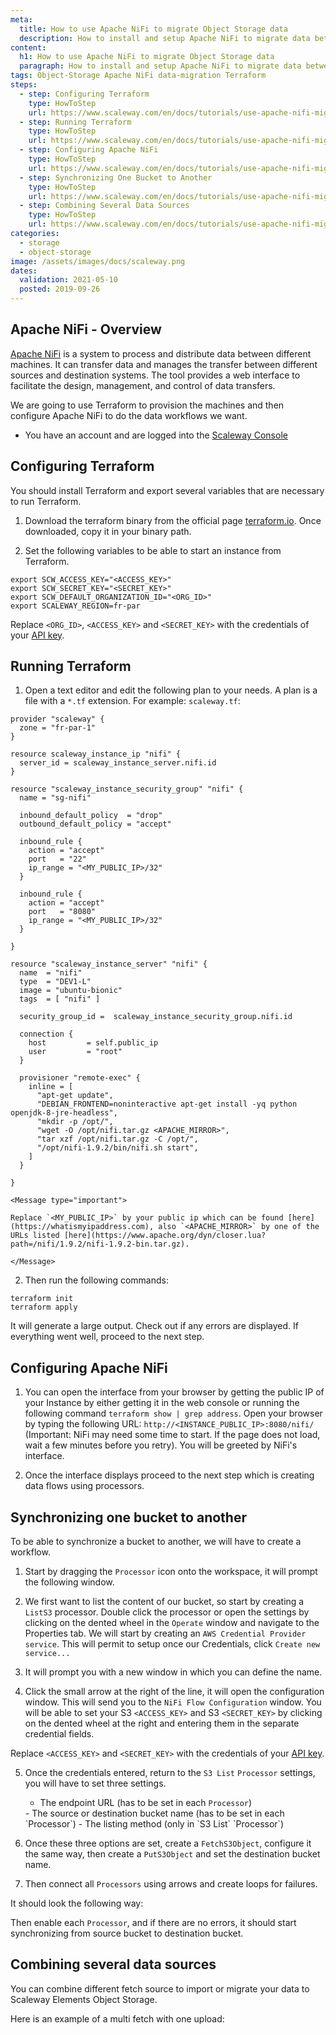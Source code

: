 ```yaml
---
meta:
  title: How to use Apache NiFi to migrate Object Storage data
  description: How to install and setup Apache NiFi to migrate data between clouds
content:
  h1: How to use Apache NiFi to migrate Object Storage data
  paragraph: How to install and setup Apache NiFi to migrate data between clouds
tags: Object-Storage Apache NiFi data-migration Terraform
steps:
  - step: Configuring Terraform
    type: HowToStep
    url: https://www.scaleway.com/en/docs/tutorials/use-apache-nifi-migrate-data/#Configuring-Terraform
  - step: Running Terraform
    type: HowToStep
    url: https://www.scaleway.com/en/docs/tutorials/use-apache-nifi-migrate-data/#Running-Terraform
  - step: Configuring Apache NiFi
    type: HowToStep
    url: https://www.scaleway.com/en/docs/tutorials/use-apache-nifi-migrate-data/#Configuring-Apache-NiFi
  - step: Synchronizing One Bucket to Another
    type: HowToStep
    url: https://www.scaleway.com/en/docs/tutorials/use-apache-nifi-migrate-data/#Synchronizing-one-bucket-to-another
  - step: Combining Several Data Sources
    type: HowToStep
    url: https://www.scaleway.com/en/docs/tutorials/use-apache-nifi-migrate-data/#Combining-several-data-sources
categories:
  - storage
  - object-storage
image: /assets/images/docs/scaleway.png
dates:
  validation: 2021-05-10
  posted: 2019-09-26
---
```


## Apache NiFi - Overview

[Apache NiFi](https://nifi.apache.org/) is a system to process and distribute data between different machines. It can transfer data and manages the transfer between different sources and destination systems. The tool provides a web interface to facilitate the design, management, and control of data transfers.

We are going to use Terraform to provision the machines and then configure Apache NiFi to do the data workflows we want.

<Message type="requirement">

- You have an account and are logged into the [Scaleway Console](https://console.scaleway.com)

</Message>

## Configuring Terraform

You should install Terraform and export several variables that are necessary to run Terraform.

1. Download the terraform binary from the official page [terraform.io](https://www.terraform.io/downloads.html). Once downloaded, copy it in your binary path.

2. Set the following variables to be able to start an instance from Terraform.
  ```
  export SCW_ACCESS_KEY="<ACCESS_KEY>"
  export SCW_SECRET_KEY="<SECRET_KEY>"
  export SCW_DEFAULT_ORGANIZATION_ID="<ORG_ID>"
  export SCALEWAY_REGION=fr-par
  ```
  <Message type="important">
  
  Replace `<ORG_ID>`, `<ACCESS_KEY>` and `<SECRET_KEY>` with the credentials of your [API key](/console/my-project/how-to/generate-api-key/).

  </Message>

## Running Terraform

1. Open a text editor and edit the following plan to your needs. A plan is a file with a `*.tf` extension. For example: `scaleway.tf`:
  ```
  provider "scaleway" {
    zone = "fr-par-1"
  }

  resource scaleway_instance_ip "nifi" {
    server_id = scaleway_instance_server.nifi.id
  }

  resource "scaleway_instance_security_group" "nifi" {
    name = "sg-nifi"

    inbound_default_policy  = "drop"
    outbound_default_policy = "accept"

    inbound_rule {
      action = "accept"
      port   = "22"
      ip_range = "<MY_PUBLIC_IP>/32"
    }

    inbound_rule {
      action = "accept"
      port   = "8080"
      ip_range = "<MY_PUBLIC_IP>/32"
    }

  }

  resource "scaleway_instance_server" "nifi" {
    name  = "nifi"
    type  = "DEV1-L"
    image = "ubuntu-bionic"
    tags  = [ "nifi" ]

    security_group_id =  scaleway_instance_security_group.nifi.id

    connection {
      host         = self.public_ip
      user         = "root"
    }

    provisioner "remote-exec" {
      inline = [
        "apt-get update",
        "DEBIAN_FRONTEND=noninteractive apt-get install -yq python openjdk-8-jre-headless",
        "mkdir -p /opt/",
        "wget -O /opt/nifi.tar.gz <APACHE_MIRROR>",
        "tar xzf /opt/nifi.tar.gz -C /opt/",
        "/opt/nifi-1.9.2/bin/nifi.sh start",
      ]
    }

  }
  ```

    <Message type="important">

    Replace `<MY_PUBLIC_IP>` by your public ip which can be found [here](https://whatismyipaddress.com), also `<APACHE_MIRROR>` by one of the URLs listed [here](https://www.apache.org/dyn/closer.lua?path=/nifi/1.9.2/nifi-1.9.2-bin.tar.gz).

    </Message>

2. Then run the following commands:
  ```
  terraform init
  terraform apply
  ```

  It will generate a large output. Check out if any errors are displayed. If everything went well, proceed to the next step.

## Configuring Apache NiFi

1. You can open the interface from your browser by getting the public IP of your Instance by either getting it in the web console or running the following command `terraform show | grep address`. Open your browser by typing the following URL: `http://<INSTANCE_PUBLIC_IP>:8080/nifi/` (Important: NiFi may need some time to start. If the page does not load, wait a few minutes before you retry). You will be greeted by NiFi's interface.
<Lightbox src="scaleway-empty.png" alt="" />

2. Once the interface displays proceed to the next step which is creating data flows using processors.

## Synchronizing one bucket to another

To be able to synchronize a bucket to another, we will have to create a workflow.

1. Start by dragging the `Processor` icon onto the workspace, it will prompt the following window.
 
  <Lightbox src="scaleway-s3_operations.png" alt="" />

2. We first want to list the content of our bucket, so start by creating a `ListS3` processor. Double click the processor or open the settings by clicking on the dented wheel in the `Operate` window and navigate to the Properties tab. We will start by creating an `AWS Credential Provider service`. This will permit to setup once our Credentials, click `Create new service...`
 
  <Lightbox src="scaleway-select_aws_creds_controler.png" alt="" />

3. It will prompt you with a new window in which you can define the name.
  <Lightbox src="scaleway-aws_creds_controler.png" alt="" />

4. Click the small arrow at the right of the line, it will open the configuration window. This will send you to the `NiFi Flow Configuration` window. You will be able to set your S3 `<ACCESS_KEY>` and S3 `<SECRET_KEY>` by clicking on the dented wheel at the right and entering them in the separate credential fields.

  <Message type="important">

   Replace `<ACCESS_KEY>` and `<SECRET_KEY>` with the credentials of your [API key](/console/my-project/how-to/generate-api-key/).

  </Message>

  <Lightbox src="scaleway-creds.png" alt="" />

5. Once the credentials entered, return to the `S3 List` `Processor` settings, you will have to set three settings.

    - The endpoint URL (has to be set in each `Processor`)
    <Lightbox src="scaleway-set_endpoint_url.png" alt="" />
    - The source or destination bucket name (has to be set in each `Processor`)
    <Lightbox src="scaleway-bucket_name.png" alt="Set Bucket name" />
    - The listing method (only in `S3 List` `Processor`)
    <Lightbox src="scaleway-list_v2.png" alt="" />

6. Once these three options are set, create a `FetchS3Object`, configure it the same way, then create a `PutS3Object` and set the destination bucket name.

7. Then connect all `Processors` using arrows and create loops for failures.

It should look the following way:

<Lightbox src="scaleway-global_view.png" alt="" />

Then enable each `Processor`, and if there are no errors, it should start synchronizing from source bucket to destination bucket.

## Combining several data sources

You can combine different fetch source to import or migrate your data to Scaleway Elements Object Storage.

<Lightbox src="scaleway-available_fetch.png" alt="" />

Here is an example of a multi fetch with one upload:

<Lightbox src="scaleway-combination.png" alt="" />
